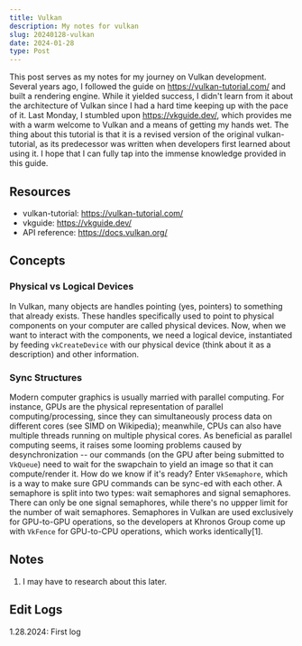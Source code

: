 ```yaml
---
title: Vulkan
description: My notes for vulkan
slug: 20240128-vulkan
date: 2024-01-28
type: Post
---
```


This post serves as my notes for my journey on Vulkan development.
Several years ago, I followed the guide on https://vulkan-tutorial.com/ and built
a rendering engine. While it yielded success, I didn't learn from it about the architecture
of Vulkan since I had a hard time keeping up with the pace of it. Last Monday, I stumbled
upon https://vkguide.dev/, which provides me with a warm welcome to Vulkan and a means of
getting my hands wet. The thing about this tutorial is that it is a revised version of the
original vulkan-tutorial, as its predecessor was written when developers first learned about
using it. I hope that I can fully tap into the immense knowledge provided in this guide.

## Resources

- vulkan-tutorial: https://vulkan-tutorial.com/
- vkguide: https://vkguide.dev/
- API reference: https://docs.vulkan.org/

## Concepts

### Physical vs Logical Devices

In Vulkan, many objects are handles pointing (yes, pointers) to something that already exists.
These handles specifically used to point to physical components on your computer are called
physical devices. Now, when we want to interact with the components, we need a logical device,
instantiated by feeding `vkCreateDevice` with our physical device (think about it as a description)
and other information.

### Sync Structures

Modern computer graphics is usually married with parallel computing. For instance, GPUs are the
physical representation of parallel computing/processing, since they can simultaneously process
data on different cores (see SIMD on Wikipedia); meanwhile, CPUs can also have multiple threads
running on multiple physical cores. As beneficial as parallel computing seems, it raises some
looming problems caused by desynchronization -- our commands (on the GPU after being submitted to `VkQueue`)
need to wait for the swapchain to yield an image so that it can compute/render it.
How do we know if it's ready? Enter `VkSemaphore`, which is a way to make sure GPU commands can be
sync-ed with each other. A semaphore is split into two types: wait semaphores and signal semaphores.
There can only be one signal semaphores, while there's no uppper limit for the number of wait semaphores.
Semaphores in Vulkan are used exclusively for GPU-to-GPU operations, so the developers at Khronos Group come
up with `VkFence` for GPU-to-CPU operations, which works identically[1].

## Notes

1. I may have to research about this later.

## Edit Logs

1.28.2024: First log
